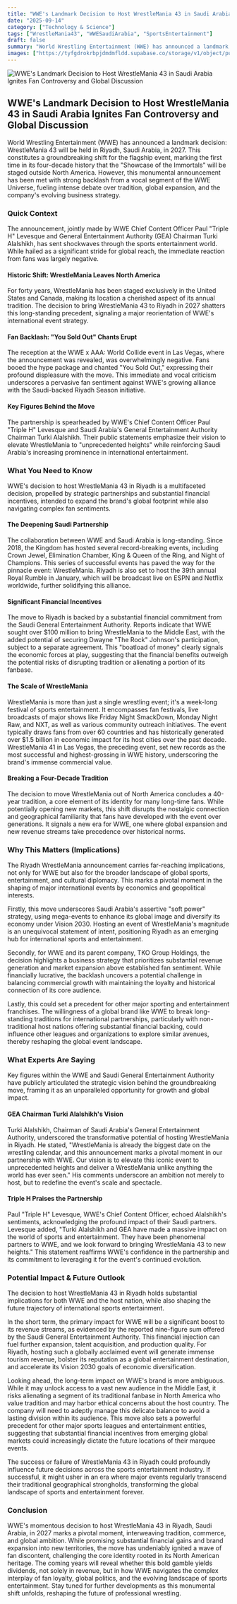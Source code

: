 ```yaml
---
title: "WWE's Landmark Decision to Host WrestleMania 43 in Saudi Arabia Ignites Fan Controversy and Global Discussion"
date: "2025-09-14"
category: ["Technology & Science"]
tags: ["WrestleMania43", "WWESaudiArabia", "SportsEntertainment"]
draft: false
summary: "World Wrestling Entertainment (WWE) has announced a landmark decision: WrestleMania 43 will be held in Riyadh, Saudi Arabia, in 2027. This constitutes a groundbreaking shift for the flagship event, marking the first time in its four-decade history that the \"Showcase of the Immortals\" will be staged outside North America. However, this monumental announcement has been met with strong backlash from a vocal segment of the WWE Universe, fueling intense debate over tradition, global expansion, and the company's evolving business strategy."
images: ["https://tyfgdrokrbpjdmdmfldd.supabase.co/storage/v1/object/public/image/2025-09-14-02-08-10-420-04-00.jpg"]
---
```



![WWE's Landmark Decision to Host WrestleMania 43 in Saudi Arabia Ignites Fan Controversy and Global Discussion](https://tyfgdrokrbpjdmdmfldd.supabase.co/storage/v1/object/public/image/2025-09-14-02-08-10-420-04-00.jpg)

## WWE's Landmark Decision to Host WrestleMania 43 in Saudi Arabia Ignites Fan Controversy and Global Discussion

World Wrestling Entertainment (WWE) has announced a landmark decision: WrestleMania 43 will be held in Riyadh, Saudi Arabia, in 2027. This constitutes a groundbreaking shift for the flagship event, marking the first time in its four-decade history that the "Showcase of the Immortals" will be staged outside North America. However, this monumental announcement has been met with strong backlash from a vocal segment of the WWE Universe, fueling intense debate over tradition, global expansion, and the company's evolving business strategy.

### Quick Context

The announcement, jointly made by WWE Chief Content Officer Paul "Triple H" Levesque and General Entertainment Authority (GEA) Chairman Turki Alalshikh, has sent shockwaves through the sports entertainment world. While hailed as a significant stride for global reach, the immediate reaction from fans was largely negative.

#### Historic Shift: WrestleMania Leaves North America

For forty years, WrestleMania has been staged exclusively in the United States and Canada, making its location a cherished aspect of its annual tradition. The decision to bring WrestleMania 43 to Riyadh in 2027 shatters this long-standing precedent, signaling a major reorientation of WWE's international event strategy.

#### Fan Backlash: "You Sold Out" Chants Erupt

The reception at the WWE x AAA: World Collide event in Las Vegas, where the announcement was revealed, was overwhelmingly negative. Fans booed the hype package and chanted "You Sold Out," expressing their profound displeasure with the move. This immediate and vocal criticism underscores a pervasive fan sentiment against WWE's growing alliance with the Saudi-backed Riyadh Season initiative.

#### Key Figures Behind the Move

The partnership is spearheaded by WWE's Chief Content Officer Paul "Triple H" Levesque and Saudi Arabia's General Entertainment Authority Chairman Turki Alalshikh. Their public statements emphasize their vision to elevate WrestleMania to "unprecedented heights" while reinforcing Saudi Arabia's increasing prominence in international entertainment.

### What You Need to Know

WWE's decision to host WrestleMania 43 in Riyadh is a multifaceted decision, propelled by strategic partnerships and substantial financial incentives, intended to expand the brand's global footprint while also navigating complex fan sentiments.

#### The Deepening Saudi Partnership

The collaboration between WWE and Saudi Arabia is long-standing. Since 2018, the Kingdom has hosted several record-breaking events, including Crown Jewel, Elimination Chamber, King & Queen of the Ring, and Night of Champions. This series of successful events has paved the way for the pinnacle event: WrestleMania. Riyadh is also set to host the 39th annual Royal Rumble in January, which will be broadcast live on ESPN and Netflix worldwide, further solidifying this alliance.

#### Significant Financial Incentives

The move to Riyadh is backed by a substantial financial commitment from the Saudi General Entertainment Authority. Reports indicate that WWE sought over $100 million to bring WrestleMania to the Middle East, with the added potential of securing Dwayne "The Rock" Johnson's participation, subject to a separate agreement. This "boatload of money" clearly signals the economic forces at play, suggesting that the financial benefits outweigh the potential risks of disrupting tradition or alienating a portion of its fanbase.

#### The Scale of WrestleMania

WrestleMania is more than just a single wrestling event; it's a week-long festival of sports entertainment. It encompasses fan festivals, live broadcasts of major shows like Friday Night SmackDown, Monday Night Raw, and NXT, as well as various community outreach initiatives. The event typically draws fans from over 60 countries and has historically generated over $1.5 billion in economic impact for its host cities over the past decade. WrestleMania 41 in Las Vegas, the preceding event, set new records as the most successful and highest-grossing in WWE history, underscoring the brand's immense commercial value.

#### Breaking a Four-Decade Tradition

The decision to move WrestleMania out of North America concludes a 40-year tradition, a core element of its identity for many long-time fans. While potentially opening new markets, this shift disrupts the nostalgic connection and geographical familiarity that fans have developed with the event over generations. It signals a new era for WWE, one where global expansion and new revenue streams take precedence over historical norms.

### Why This Matters (Implications)

The Riyadh WrestleMania announcement carries far-reaching implications, not only for WWE but also for the broader landscape of global sports, entertainment, and cultural diplomacy. This marks a pivotal moment in the shaping of major international events by economics and geopolitical interests.

Firstly, this move underscores Saudi Arabia's assertive "soft power" strategy, using mega-events to enhance its global image and diversify its economy under Vision 2030. Hosting an event of WrestleMania's magnitude is an unequivocal statement of intent, positioning Riyadh as an emerging hub for international sports and entertainment.

Secondly, for WWE and its parent company, TKO Group Holdings, the decision highlights a business strategy that prioritizes substantial revenue generation and market expansion above established fan sentiment. While financially lucrative, the backlash uncovers a potential challenge in balancing commercial growth with maintaining the loyalty and historical connection of its core audience.

Lastly, this could set a precedent for other major sporting and entertainment franchises. The willingness of a global brand like WWE to break long-standing traditions for international partnerships, particularly with non-traditional host nations offering substantial financial backing, could influence other leagues and organizations to explore similar avenues, thereby reshaping the global event landscape.

### What Experts Are Saying

Key figures within the WWE and Saudi General Entertainment Authority have publicly articulated the strategic vision behind the groundbreaking move, framing it as an unparalleled opportunity for growth and global impact.

#### GEA Chairman Turki Alalshikh's Vision

Turki Alalshikh, Chairman of Saudi Arabia's General Entertainment Authority, underscored the transformative potential of hosting WrestleMania in Riyadh. He stated, "WrestleMania is already the biggest date on the wrestling calendar, and this announcement marks a pivotal moment in our partnership with WWE. Our vision is to elevate this iconic event to unprecedented heights and deliver a WrestleMania unlike anything the world has ever seen." His comments underscore an ambition not merely to host, but to redefine the event's scale and spectacle.

#### Triple H Praises the Partnership

Paul "Triple H" Levesque, WWE's Chief Content Officer, echoed Alalshikh's sentiments, acknowledging the profound impact of their Saudi partners. Levesque added, "Turki Alalshikh and GEA have made a massive impact on the world of sports and entertainment. They have been phenomenal partners to WWE, and we look forward to bringing WrestleMania 43 to new heights." This statement reaffirms WWE's confidence in the partnership and its commitment to leveraging it for the event's continued evolution.

### Potential Impact & Future Outlook

The decision to host WrestleMania 43 in Riyadh holds substantial implications for both WWE and the host nation, while also shaping the future trajectory of international sports entertainment.

In the short term, the primary impact for WWE will be a significant boost to its revenue streams, as evidenced by the reported nine-figure sum offered by the Saudi General Entertainment Authority. This financial injection can fuel further expansion, talent acquisition, and production quality. For Riyadh, hosting such a globally acclaimed event will generate immense tourism revenue, bolster its reputation as a global entertainment destination, and accelerate its Vision 2030 goals of economic diversification.

Looking ahead, the long-term impact on WWE's brand is more ambiguous. While it may unlock access to a vast new audience in the Middle East, it risks alienating a segment of its traditional fanbase in North America who value tradition and may harbor ethical concerns about the host country. The company will need to adeptly manage this delicate balance to avoid a lasting division within its audience. This move also sets a powerful precedent for other major sports leagues and entertainment entities, suggesting that substantial financial incentives from emerging global markets could increasingly dictate the future locations of their marquee events.

The success or failure of WrestleMania 43 in Riyadh could profoundly influence future decisions across the sports entertainment industry. If successful, it might usher in an era where major events regularly transcend their traditional geographical strongholds, transforming the global landscape of sports and entertainment forever.

### Conclusion

WWE's momentous decision to host WrestleMania 43 in Riyadh, Saudi Arabia, in 2027 marks a pivotal moment, interweaving tradition, commerce, and global ambition. While promising substantial financial gains and brand expansion into new territories, the move has undeniably ignited a wave of fan discontent, challenging the core identity rooted in its North American heritage. The coming years will reveal whether this bold gamble yields dividends, not solely in revenue, but in how WWE navigates the complex interplay of fan loyalty, global politics, and the evolving landscape of sports entertainment. Stay tuned for further developments as this monumental shift unfolds, reshaping the future of professional wrestling.


